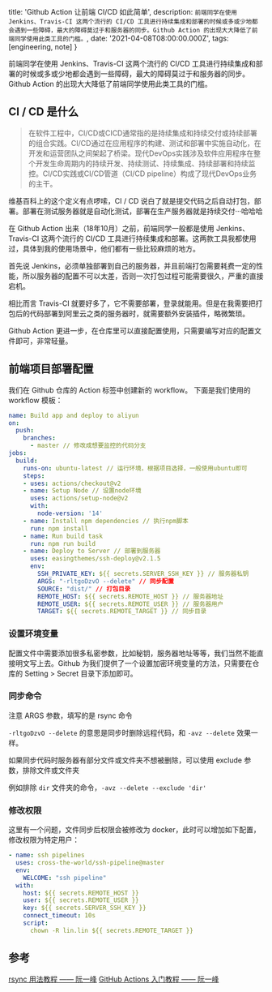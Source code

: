
  title: 'Github Action 让前端 CI/CD 如此简单',
  description: `前端同学在使用 Jenkins、Travis-CI 这两个流行的 CI/CD 工具进行持续集成和部署的时候或多或少地都会遇到一些障碍，最大的障碍莫过于和服务器的同步。Github Action 的出现大大降低了前端同学使用此类工具的门槛。`,
  date: '2021-04-08T08:00:00.000Z',
  tags: [engineering, note]
}

<!--excerpt-->

前端同学在使用 Jenkins、Travis-CI 这两个流行的 CI/CD 工具进行持续集成和部署的时候或多或少地都会遇到一些障碍，最大的障碍莫过于和服务器的同步。Github Action 的出现大大降低了前端同学使用此类工具的门槛。

<!--/excerpt-->

## CI / CD 是什么
> 在软件工程中，CI/CD或CICD通常指的是持续集成和持续交付或持续部署的组合实践。CI/CD通过在应用程序的构建、测试和部署中实施自动化，在开发和运营团队之间架起了桥梁。现代DevOps实践涉及软件应用程序在整个开发生命周期内的持续开发、持续测试、持续集成、持续部署和持续监控。CI/CD实践或CI/CD管道（CI/CD pipeline）构成了现代DevOps业务的主干。

维基百科上的这个定义有点啰嗦，CI / CD 说白了就是提交代码之后自动打包，部署。部署在测试服务器就是自动化测试，部署在生产服务器就是持续交付···哈哈哈

在 Github Action 出来（18年10月）之前，前端同学一般都是使用 Jenkins、Travis-CI 这两个流行的 CI/CD 工具进行持续集成和部署。这两款工具我都使用过，具体到我的使用场景中，他们都有一些比较麻烦的地方。

首先说 Jenkins，必须单独部署到自己的服务器，并且前端打包需要耗费一定的性能，所以服务器的配置不可以太差，否则一次打包过程可能需要很久，严重的直接宕机。

相比而言 Travis-CI 就要好多了，它不需要部署，登录就能用。但是在我需要把打包后的代码部署到阿里云之类的服务器时，就需要额外安装插件，略微繁琐。

Github Action 更进一步，在仓库里可以直接配置使用，只需要编写对应的配置文件即可，非常轻量。

## 前端项目部署配置

我们在 Github 仓库的 Action 标签中创建新的 workflow。
下面是我们使用的 workflow 模板：

```yaml
name: Build app and deploy to aliyun
on:
  push:
    branches:
      - master // 修改成想要监控的代码分支
jobs:
  build:
    runs-on: ubuntu-latest // 运行环境，根据项目选择，一般使用ubuntu即可
    steps:
    - uses: actions/checkout@v2
    - name: Setup Node // 设置node环境
      uses: actions/setup-node@v2
      with:
        node-version: '14' 
    - name: Install npm dependencies // 执行npm脚本
      run: npm install
    - name: Run build task
      run: npm run build
    - name: Deploy to Server // 部署到服务器
      uses: easingthemes/ssh-deploy@v2.1.5
      env:
        SSH_PRIVATE_KEY: ${{ secrets.SERVER_SSH_KEY }} // 服务器私钥
        ARGS: "-rltgoDzvO --delete" // 同步配置
        SOURCE: "dist/" // 打包目录
        REMOTE_HOST: ${{ secrets.REMOTE_HOST }} // 服务器地址
        REMOTE_USER: ${{ secrets.REMOTE_USER }} // 服务器用户
        TARGET: ${{ secrets.REMOTE_TARGET }} // 同步目录
```

### 设置环境变量

配置文件中需要添加很多私密参数，比如秘钥，服务器地址等等，我们当然不能直接明文写上去。Github 为我们提供了一个设置加密环境变量的方法，只需要在仓库的 Setting > Secret 目录下添加即可。

### 同步命令

注意 ARGS 参数，填写的是 rsync 命令

`-rltgoDzvO --delete` 的意思是同步时删除远程代码，和 `-avz --delete` 效果一样。

如果同步代码时服务器有部分文件或文件夹不想被删除，可以使用 exclude 参数，排除文件或文件夹

例如排除 `dir` 文件夹的命令，`-avz --delete --exclude 'dir'`

### 修改权限

这里有一个问题，文件同步后权限会被修改为 docker，此时可以增加如下配置，修改权限为特定用户：

```yaml
- name: ssh pipelines
  uses: cross-the-world/ssh-pipeline@master
  env:
    WELCOME: "ssh pipeline"
  with:
    host: ${{ secrets.REMOTE_HOST }}
    user: ${{ secrets.REMOTE_USER }}
    key: ${{ secrets.SERVER_SSH_KEY }}
    connect_timeout: 10s
    script: 
      chown -R lin.lin ${{ secrets.REMOTE_TARGET }}
```
## 参考
[rsync 用法教程 —— 阮一峰](https://www.ruanyifeng.com/blog/2020/08/rsync.html)
[GitHub Actions 入门教程 —— 阮一峰](http://www.ruanyifeng.com/blog/2019/09/getting-started-with-github-actions.html)
